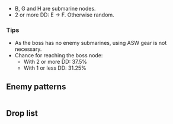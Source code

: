 {{Map/Header}}
{{Map/Info
|en = Battle of Jam Island
|jp = ジャム島攻略作戦
|romaji = Jamu-tō kōryaku-sakusen
|strategy_name = [[wikipedia:Battle_of_the_Java_Sea|Jam Island Capture Tactics]]
|strategy_name_ja = ジャム島攻略作戦
|strategy_info = As the first step of the Western strategy, carry out an operation to capture Jam Island! (Take Anti-Submarine Precautions)
|strategy_info_ja = 西方作戦の第一弾として、ジャム島攻略作戦を展開せよ！ (対潜警戒を厳とせよ)
|exp_ship = 310
|exp_hq = 110
|exp_hq_boss = 1520
}}
{{MapBranchingTable
|expand = true
|id = 4-1
|0 -> A, E = * Random 50%/50% chance

|B -> C, D = * Random 50%/50% chance

|E -> F/resource = 
* Amount of DD in fleet is ≧ 2
* 50% chance if amount of DD in fleet is ≦ 1
|E -> H = * 50% chance if amount of DD in fleet is ≦ 1

|F/resource -> G, I = * Random 50%/50% chance

|G -> D, I = * Random 50%/50% chance
}}
*B, G and H are submarine nodes.
*2 or more DD: E -> F. Otherwise random.

===Tips===
*As the boss has no enemy submarines, using ASW gear is not necessary.
*Chance for reaching the boss node:
** With 2 or more DD: 37.5%
** With 1 or less DD: 31.25%

{{SectionEnd}}
==Enemy patterns==
{{Section}}
{{Map/Image|
{{Map/ImageNode|A|x=445|y=87}}
{{Map/ImageNode|B|x=258|y=87}}
{{Map/ImageNode|C|x=87|y=99}}
{{Map/ImageNode|D|x=113|y=227}}
{{Map/ImageNode|E|x=508|y=226}}
{{Map/ImageNode|F|x=361|y=158}}
{{Map/ImageNode|G|x=235|y=210}}
{{Map/ImageNode|H|x=417|y=292}}
{{Map/ImageNode|I|x=284|y=304}}
}}
<div class="scrollable" style="width:800px;max-height:400px;overflow:auto;">
{{Map/Nodes|name=敵哨戒艦隊
|A
|Normal
|{{Formation|Line Ahead}}{{Formation|Double Line}}
|Heavy Cruiser Ri-Class/Elite
|Light Cruiser He-Class/Elite
|Light Cruiser Ho-Class/Elite
|Destroyer Ni-Class/Elite
|Destroyer I-Class/Elite
|Destroyer I-Class/Elite
|-
|A
|Normal
|{{Formation|Line Ahead}}
|Light Cruiser He-Class/Flagship
|Light Cruiser He-Class/Elite
|Light Cruiser He-Class/Elite
|Destroyer Ni-Class/Elite
|Destroyer Ro-Class/Elite
|Destroyer Ro-Class/Elite
}}
{{Map/Nodes|name=東方潜水艦隊
|B
|Normal
|{{Formation|Echelon}}{{Formation|Line Abreast}}
|Submarine Ka-Class
|Submarine Ka-Class
|Submarine Ka-Class
|Light Cruiser Ho-Class/Elite
|Destroyer Ni-Class
|Destroyer Ni-Class
|-
|B
|Normal
|{{Formation|Echelon}}
|Submarine Ka-Class/Elite
|Submarine Ka-Class
|Submarine Ka-Class
|Submarine Ka-Class
|Submarine Ka-Class
}}
{{Map/Nodes|name=東方艦隊
|C
|Normal
|{{Formation|Line Ahead}}
|Battleship Ta-Class/Elite
|Battleship Ta-Class
|Destroyer Ro-Class/Elite
|Destroyer Ro-Class/Elite
|Destroyer Ro-Class/Elite
|Destroyer I-Class/Elite
|-
|C
|Normal
|{{Formation|Line Ahead}}
|Battleship Ru-Class/Elite
|Battleship Ta-Class
|Destroyer Ro-Class/Elite
|Destroyer Ro-Class/Elite
|Destroyer Ro-Class/Elite
|Destroyer I-Class/Elite
|-
|C
|Normal
|{{Formation|Line Ahead}}
|Battleship Ru-Class
|Battleship Ta-Class
|Destroyer Ro-Class/Elite
|Destroyer Ro-Class/Elite
|Destroyer Ro-Class/Elite
|Destroyer I-Class/Elite
}}
{{Map/Nodes|name=東方派遣艦隊
|D
|Boss
|{{Formation|Line Ahead}}{{Formation|Double Line}}
|Heavy Cruiser Ri-Class/Flagship
|Light Carrier Nu-Class/Elite
|Light Carrier Nu-Class/Elite
|Light Cruiser To-Class/Elite
|Destroyer Ro-Class/Flagship
|Destroyer Ni-Class/Elite
|-
|D
|Boss
|{{Formation|Diamond}}
|Heavy Cruiser Ri-Class/Flagship
|Light Carrier Nu-Class/Elite
|Light Carrier Nu-Class/Elite
|Light Cruiser Ho-Class/Flagship
|Destroyer Ni-Class/Elite
|Destroyer Ni-Class/Elite
}}
{{Map/Nodes|name=敵水雷戦隊
|E
|Normal
|{{Formation|Line Ahead}}{{Formation|Double Line}}
|Light Cruiser He-Class/Elite
|Torpedo Cruiser Chi-Class/Elite
|Torpedo Cruiser Chi-Class/Elite
|Destroyer Ni-Class/Elite
|Destroyer Ha-Class/Elite
|Destroyer Ha-Class/Elite
|-
|E
|Normal
|{{Formation|Line Ahead}}
|Light Cruiser Ho-Class/Flagship
|Torpedo Cruiser Chi-Class/Elite
|Torpedo Cruiser Chi-Class/Elite
|Torpedo Cruiser Chi-Class/Elite
|Destroyer Ha-Class/Elite
|Destroyer Ha-Class/Elite
}}
{{NodeInfo
|F
|Resource
|Fuel
|40~120
}}
{{Map/Nodes|name=東方潜水艦隊
|G
|Normal
|{{Formation|Echelon}}{{Formation|Line Abreast}}
|Submarine Ka-Class
|Submarine Ka-Class
|Submarine Ka-Class
|Light Cruiser Ho-Class/Elite
|Destroyer Ni-Class
|Destroyer Ni-Class
|-
|G
|Normal
|{{Formation|Echelon}}
|Submarine Ka-Class/Elite
|Submarine Ka-Class
|Submarine Ka-Class
|Submarine Ka-Class
|Submarine Ka-Class
}}
{{Map/Nodes|name=東方潜水艦隊
|H
|Normal
|{{Formation|Echelon}}{{Formation|Line Abreast}}
|Submarine Ka-Class
|Submarine Ka-Class
|Submarine Ka-Class
|Light Cruiser Ho-Class/Elite
|Destroyer Ni-Class
|Destroyer Ni-Class
|-
|H
|Normal
|{{Formation|Echelon}}
|Submarine Ka-Class/Elite
|Submarine Ka-Class
|Submarine Ka-Class
|Submarine Ka-Class
|Submarine Ka-Class
}}
{{Map/Nodes|name=東方艦隊
|I
|Normal
|{{Formation|Line Ahead}}
|Battleship Ta-Class/Elite
|Battleship Ta-Class
|Destroyer Ro-Class/Elite
|Destroyer Ro-Class/Elite
|Destroyer Ro-Class/Elite
|Destroyer I-Class/Elite
|-
|I
|Normal
|{{Formation|Line Ahead}}
|Battleship Ru-Class/Elite
|Battleship Ta-Class
|Destroyer Ro-Class/Elite
|Destroyer Ro-Class/Elite
|Destroyer Ro-Class/Elite
|Destroyer I-Class/Elite
|-
|I
|Normal
|{{Formation|Line Ahead}}
|Battleship Ru-Class
|Battleship Ta-Class
|Destroyer Ro-Class/Elite
|Destroyer Ro-Class/Elite
|Destroyer Ro-Class/Elite
|Destroyer I-Class/Elite
}}
</div> <!-- overflow -->
{{SectionEnd}}
==Drop list==
{{Section}}
{{Map/Drops
|regular = true
|no_legend = true
|filter_button = true
|nodes = A, B, C, D, E, G, H, I
|boss = D
|Abukuma: D
|Akagi: D
|Akatsuki: A, B, C, E, G, H, I
|Arashio: A, B, E, H, I
|Asashio: A, B, C, E, G
|Ashigara: A, B, C, D, E, G, I
|Atago: A, B, C, D, H, I
|Ayanami: A, B, E, I
|Chikuma: A, C, D, E, H, I
|Chitose: A, B, C, D, E, G, H, I
|Chiyoda: A, B, C, D, E, G, H, I
|Choukai: A, B, C, D, E, G, H, I
|Fubuki: A, B, C, E, H, I
|Fumizuki: A, B, G, I
|Fusou: A, B, C, D, E, G, H, I
|Haguro: A, B, C, D, E, G, H, I
|Haruna: A, B, C, D, E, G, H, I
|Hibiki: A, B, C, E, G, I
|Hiei: A, B, C, D, E, G, H, I
|Hiryuu: D
|Hiyou: A, B, C, D, E, I
|Houshou: D, H
|Hyuuga: A, D, G
|I-168: D
|Ikazuchi: A, B, C, E, H, I
|Inazuma: A, B, E, G, H, I
|Ise: D
|Isonami: C, I
|Isuzu: A, B, D, E, G, H, I
|Jintsuu: A, B, C, E, H, I
|Junyou: A, B, C, D, E, G, H, I
|Kaga: A, D
|Kagerou: A, C, E, G, H, I
|Kako: A, B, C, D, E, H, I
|Kinu: C, D
|Kirishima: A, B, C, D, E, G, H, I
|Kiso: A, B, C, D, E, G, H, I
|Kitakami: A, B, C, D, E, G, H, I
|Kongou: A, B, C, D, E, G, H, I
|Kuroshio: A, C, E, G, I
|Maya: A, B, C, D, E, G, H, I
|Mogami: A, B, C, D, E, G, I
|Murakumo: A, B, C, E, G, H
|Mutsu: D, G
|Myoukou: A, B, D, E, H, I
|Nachi: A, B, D, E, G, H
|Naka: A, B, C, E, G, H, I
|Natori: A, B, C, D, E, H, I
|Ooi: A, I
|Ooshio: A, B, C, E, G, H, I
|Ryuujou: A, B, C, D, E
|Sendai: A, B, C, E, G, H, I
|Shigure: A, B, C, E, G, I
|Shikinami: A, B, C, E, G, H
|Shimakaze: D
|Shiranui: A, B, C, E, G, H, I
|Shirayuki: H
|Shouhou: A, B, C, D, E, I
|Souryuu: A, B, C, D, E, G, H, I
|Takao: A, C, D, E
|Tama: A, B, C, D, E, G, H
|Tatsuta: A, B, C, D, E, G, H, I
|Tenryuu: A, B, D, G, H, I
|Tone: A, B, D, G, H
|Uranami: D
|Yamashiro: A, B, C, D, E, G, H, I
|Yukikaze: D
|Yura: A, B, C, D, E, H, I
|Yuubari: D
}}
{{SectionEnd}}